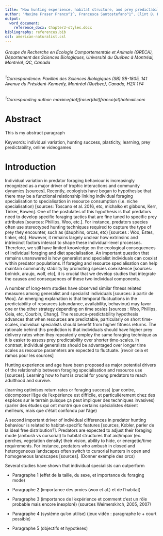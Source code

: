 ```yaml
---
title: "How hunting experience, habitat structure, and prey predictability jointly shape individual specialisation in predator foraging mode in an online videogame"
author: "Maxime Fraser Franco^1^, Francesca Santostefano^1^, Clint D. Kelly^1^, Pierre-Olivier Montiglio^1^"
output: 
  word_document:
    reference_docx: Chapter3-styles.docx
bibliography: references.bib
csl: american-naturalist.csl
---
```

###### Groupe de Recherche en Écologie Comportementale et Animale (GRECA), Département des Sciences Biologiques, Université du Québec à Montréal, Montréal, QC, Canada
  
###### ^1^Correspondence: Pavillon des Sciences Biologiques (SB) SB-1805, 141 Avenue du Président-Kennedy, Montréal (Québec), Canada, H2X 1Y4

###### ^1^Corresponding author: maxime(dot)fraser(dot)franco(at)hotmail.com


\newpage
# Abstract {.unnumbered}
This is my abstract paragraph

Keywords: individual variation, hunting success, plasticity, learning, prey predictability, online videogames

\newpage
# Introduction {.unnumbered}

Individual variation in predator foraging behaviour is increasingly recognized as a major driver of trophic interactions and community dynamics [sources]. Recently, ecologists have began to hypothesise that there may be a functional relationship linking individual foraging specialisation to specialisation in resource consumption (i.e. niche specialisation) [sources: Toscano et al. 2016, etc, michalko et gibbons, Kerr, Tinker, Bowen]. One of the postulates of this hypothesis is that predators need to develop specific foraging tactics that are fine tuned to specific prey attributes [sources: Phillips, Woo, etc.]. For instance, predators species often use stereotyped hunting techniques required to capture the type of prey they encounter, such as (dauphins, orcas, etc) [sources : Woo, Estes, tinker, etc]. However, it remains largely unclear how extrinsinc and intrinsinct factors interact to shape these individual-level processes. Therefore, we still have limited knowledge on the ecological consequences of individual foraging and diet specialisation. An important question that remains unanswered is how generalist and specialist individuals can coexist within predator populations. If foraging and resource specialisation can help maintain community stability by promoting species coexistence [sources: bolnick, araujo, wolf, etc], it is crucial that we develop studies that integrate the causes and consequences of these two individual components.
 
A number of long-term studies have observed similar fitness related measures among generalist and specialist individuals [sources: à partir de Woo]. An emerging explanation is that temporal fluctuations in the predictability of resources (abundance, availability, behaviour) may favor one or the other strategy depending on time scales [sources : Woo, Phillips, Ceia, etc, Courbin, Chang]. The resource-predictability hypothesis advances that when resources are predictable, particularly on short time-scales, individual specialists should benefit from higher fitness returns. The rationale behind this prediction is that individuals should have higher prey delivery rates when they repeatedly employ the same foraging technique as it is easier to assess prey predictability over shorter time-scales. In contrast, individual generalists should be advantaged over longer time scales as resource parameters are expected to fluctuate. [revoir ceia et ramos pour les sources]

Hunting experience and age have been proposed as major potential drivers of the relationship between foraging specialisation and resource use [sources]. Learning how to hunt is crucial for young predators to reach adulthood and survive. 

(learning optimises return rates or foraging success)
(par contre, décomposer l'âge de l'expérience est difficile, et particulièrement chez des espèces sur le terrain puisque ça peut impliquer des techniques invasives)
(parler des études qui ont montré que certains spécialistes étaient meilleurs, mais que c'était confondu par l'âge)

A second important driver of individual differences in predator hunting behaviour is related to habitat-specific features [sources, Kobler, parler de la ideal free distribution?]. Predators are expected to adjust their foraging mode (ambush vs cursorial) to habitat structures that aid/impair (ex. perches, vegetation density) their vision, ability to hide, or energetic/time requirements. For instance, predators who ambush in closed and heterogeneous landscapes often switch to cursorial hunters in open and homogeneous landscapes [sources]. (Donner exemple des orcs)


Several studies have shown that individual specialists can outperform

- Paragraphe 1 (effet de la taille, du sexe, et importance du foraging mode)

- Paragraphe 2 (importance des proies (woo et al.) et de l'habitat)

- Paragraphe 3 (importance de l'expérience et comment c'est un rôle probable mais encore inexploré) (sources Weimerskirch, 2005, 2007)

- Paragraphe 4 (système qu'on utilise) (jeux vidéo : paragraphe le + court possible)

- Paragraphe 5 (objectifs et hypotèses)

